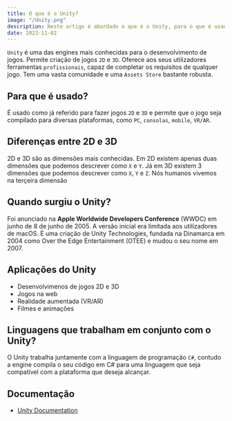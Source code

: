 ```yaml
---
title: O que é o Unity?
image: "/Unity.png"
description: Neste artigo é abordado o que é o Unity, para o que é usado e do que é capaz.
date: 2023-11-02
---
```


`Unity` é uma das engines mais conhecidas para o desenvolvimento de jogos. Permite criação de jogos `2D` e `3D`.
Oferece aos seus utilizadores ferramentas `profissionais`, capaz de completar os requisitos de qualquer jogo.
Tem uma vasta comunidade e uma `Assets Store` bastante robusta.

## Para que é usado?

É usado como já referido para fazer jogos `2D` e `3D` e permite que o jogo seja compilado para diversas plataformas, como `PC`, `consolas`, `mobile`, `VR/AR`.

## Diferenças entre 2D e 3D

2D e 3D são as dimensões mais conhecidas. Em 2D existem apenas duas dimensões que podemos descrever como `X` e `Y`.
Já em 3D existem 3 dimensões que podemos descrever como `X`, `Y` e `Z`. Nós humanos vivemos na terçeira dimensão

## Quando surgiu o Unity?

Foi anunciado na **Apple Worldwide Developers Conference** (WWDC) em junho de 8 de junho de 2005. A versão inicial era limitada aos utilizadores de macOS.
É uma criação de Unity Technologies, fundada na Dinamarca em 2004 como Over the Edge Entertainment (OTEE) e mudou o seu nome em 2007.

## Aplicações do Unity

* Desenvolvimenos de jogos 2D e 3D
* Jogos na web
* Realidade aumentada (VR/AR)
* Filmes e animações 

## Linguagens que trabalham em conjunto com o Unity?

O Unity trabalha juntamente com a linguagem de programação `C#`, contudo a engine compila o seu código em C# para uma linguagem que seja compatível com a plataforma que deseja alcançar.

## Documentação

* [Unity Documentation](https://docs.unity.com/)